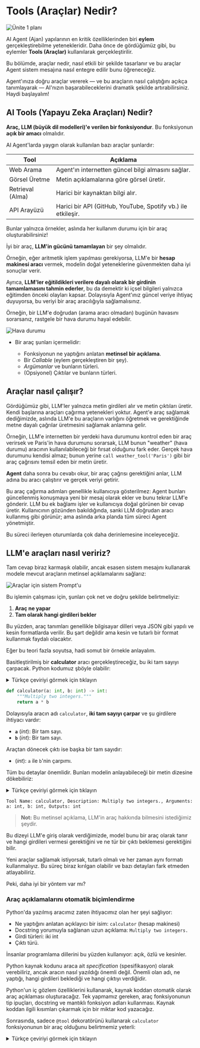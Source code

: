 # Tools (Araçlar) Nedir?

<img src="https://huggingface.co/datasets/agents-course/course-images/resolve/main/en/unit1/whiteboard-check-2.jpg" alt="Ünite 1 planı"/>

AI Agent (Ajan) yapılarının en kritik özelliklerinden biri **eylem** gerçekleştirebilme yetenekleridir. Daha önce de gördüğümüz gibi, bu eylemler **Tools (Araçlar)** kullanılarak gerçekleştirilir.

Bu bölümde, araçlar nedir, nasıl etkili bir şekilde tasarlanır ve bu araçlar Agent sistem mesajına nasıl entegre edilir bunu öğreneceğiz.

Agent'ınıza doğru araçlar vererek — ve bu araçların nasıl çalıştığını açıkça tanımlayarak — AI'nızın başarabileceklerini dramatik şekilde artırabilirsiniz. Haydi başlayalım!

## AI Tools (Yapayu Zeka Araçları) Nedir?

**Araç, LLM (büyük dil modelleri)'e verilen bir fonksiyondur**. Bu fonksiyonun **açık bir amacı** olmalıdır.

AI Agent'larda yaygın olarak kullanılan bazı araçlar şunlardır:

| Tool            | Açıklama                                                   |
|----------------|-------------------------------------------------------------|
| Web Arama     | Agent'ın internetten güncel bilgi almasını sağlar.          |
| Görsel Üretme | Metin açıklamalarına göre görsel üretir.                  |
| Retrieval (Alma)      | Harici bir kaynaktan bilgi alır.                            |
| API Arayüzü  | Harici bir API (GitHub, YouTube, Spotify vb.) ile etkileşir.|

Bunlar yalnızca örnekler, aslında her kullanım durumu için bir araç oluşturabilirsiniz!

İyi bir araç, **LLM'in gücünü tamamlayan** bir şey olmalıdır.

Örneğin, eğer aritmetik işlem yapılması gerekiyorsa, LLM'e bir **hesap makinesi aracı** vermek, modelin doğal yeteneklerine güvenmekten daha iyi sonuçlar verir.

Ayrıca, **LLM'ler eğitildikleri verilere dayalı olarak bir girdinin tamamlamasını tahmin ederler**, bu da demektir ki içsel bilgileri yalnızca eğitimden önceki olayları kapsar. Dolayısıyla Agent'ınız güncel veriye ihtiyaç duyuyorsa, bu veriyi bir araç aracılığıyla sağlamalısınız.

Örneğin, bir LLM'e doğrudan (arama aracı olmadan) bugünün havasını sorarsanız, rastgele bir hava durumu hayal edebilir.

<img src="https://huggingface.co/datasets/agents-course/course-images/resolve/main/en/unit1/weather.jpg" alt="Hava durumu"/>

- Bir araç şunları içermelidir:

  - Fonksiyonun ne yaptığını anlatan **metinsel bir açıklama**.
  - Bir *Callable* (eylem gerçekleştiren bir şey).
  - *Argümanlar* ve bunların türleri.
  - (Opsiyonel) Çıktılar ve bunların türleri.

## Araçlar nasıl çalışır?

Gördüğümüz gibi, LLM'ler yalnızca metin girdileri alır ve metin çıktıları üretir. Kendi başlarına araçları çağırma yetenekleri yoktur. Agent'e araç sağlamak dediğimizde, aslında LLM'e bu araçların varlığını öğretmek ve gerektiğinde metne dayalı çağrılar üretmesini sağlamak anlamına gelir.

Örneğin, LLM'e internetten bir yerdeki hava durumunu kontrol eden bir araç verirsek ve Paris'in hava durumunu sorarsak, LLM bunun "weather" (hava durumu) aracının kullanılabileceği bir fırsat olduğunu fark eder. Gerçek hava durumunu kendisi almaz; bunun yerine `call weather_tool('Paris')` gibi bir araç çağrısını temsil eden bir metin üretir.

**Agent** daha sonra bu cevabı okur, bir araç çağrısı gerektiğini anlar, LLM adına bu aracı çalıştırır ve gerçek veriyi getirir.

Bu araç çağırma adımları genellikle kullanıcıya gösterilmez: Agent bunları güncellenmiş konuşmaya yeni bir mesaj olarak ekler ve bunu tekrar LLM'e gönderir. LLM bu ek bağlamı işler ve kullanıcıya doğal görünen bir cevap üretir. Kullanıcının gözünden bakıldığında, sanki LLM doğrudan aracı kullanmış gibi görünür; ama aslında arka planda tüm süreci Agent yönetmiştir.

Bu süreci ilerleyen oturumlarda çok daha derinlemesine inceleyeceğiz.

## LLM'e araçları nasıl veririz?

Tam cevap biraz karmaşık olabilir, ancak esasen sistem mesajını kullanarak modele mevcut araçların metinsel açıklamalarını sağlarız:

<img src="https://huggingface.co/datasets/agents-course/course-images/resolve/main/en/unit1/Agent_system_prompt.png" alt="Araçlar için sistem Prompt'u"/>

Bu işlemin çalışması için, şunları çok net ve doğru şekilde belirtmeliyiz:

1. **Araç ne yapar**
2. **Tam olarak hangi girdileri bekler**

Bu yüzden, araç tanımları genellikle bilgisayar dilleri veya JSON gibi yapılı ve kesin formatlarda verilir. Bu şart değildir ama kesin ve tutarlı bir format kullanmak faydalı olacaktır.

Eğer bu teori fazla soyutsa, hadi somut bir örnekle anlayalım.

Basitleştirilmiş bir **calculator** aracı gerçekleştireceğiz, bu iki tam sayıyı çarpacak. Python kodumuz şböyle olabilir:

<details>
<summary>Türkçe çeviriyi görmek için tıklayın</summary>
```python
def calculator(a: int, b: int) -> int:
    """İki tam sayıyı çarp."""
    return a * b
```
</details>

```python
def calculator(a: int, b: int) -> int:
    """Multiply two integers."""
    return a * b
```

Dolayısıyla aracın adı `calculator`, **iki tam sayıyı çarpar** ve şu girdilere ihtiyacı vardır:

- **`a`** (*int*): Bir tam sayı.
- **`b`** (*int*): Bir tam sayı.

Araçtan dönecek çıktı ise başka bir tam sayıdır:
- (*int*): `a` ile `b`'nin çarpımı.

Tüm bu detaylar önemlidir. Bunları modelin anlayabileceği bir metin dizesine dökebiliriz:

<details>
<summary>Türkçe çeviriyi görmek için tıklayın</summary>
```text
Araç Adı: calculator, Açıklama: İki tam sayıyı çarp., Argümanlar: a: int, b: int, Çıktılar: int
```
</details>

```text
Tool Name: calculator, Description: Multiply two integers., Arguments: a: int, b: int, Outputs: int
```

> **Not:** Bu metinsel açıklama, LLM'in araç hakkında bilmesini istediğimiz şeydir.

Bu dizeyi LLM'e giriş olarak verdiğimizde, model bunu bir araç olarak tanır ve hangi girdileri vermesi gerektiğini ve ne tür bir çıktı beklemesi gerektiğini bilir.

Yeni araçlar sağlamak istiyorsak, tutarlı olmalı ve her zaman aynı formatı kullanmalıyız. Bu süreç biraz kırılgan olabilir ve bazı detayları fark etmeden atlayabiliriz.

Peki, daha iyi bir yöntem var mı?

### Araç açıklamalarını otomatik biçimlendirme

Python'da yazılmış aracımız zaten ihtiyacımız olan her şeyi sağlıyor:

- Ne yaptığını anlatan açıklayıcı bir isim: `calculator` (hesap makinesi)
- Docstring yorumuyla sağlanan uzun açıklama: `Multiply two integers.`
- Girdi türleri: iki int
- Çıktı türü.

İnsanlar programlama dillerini bu yüzden kullanıyor: açık, özlü ve kesinler.

Python kaynak kodunu araca ait _specification_ (spesifikasyon) olarak verebiliriz, ancak aracın nasıl yazıldığı önemli değil. Önemli olan adı, ne yaptığı, hangi girdileri beklediği ve hangi çıktıyı verdiğidir.

Python'un iç gözlem özelliklerini kullanarak, kaynak koddan otomatik olarak araç açıklaması oluşturacağız. Tek yapmamız gereken, araç fonksiyonunun tip ipuçları, docstring ve mantıklı fonksiyon adları kullanması. Kaynak koddan ilgili kısımları çıkarmak için bir miktar kod yazacağız.

Sonrasında, sadece `@tool` dekoratörünü kullanarak `calculator` fonksiyonunun bir araç olduğunu belirtmemiz yeterli:

<details>
<summary>Türkçe çeviriyi görmek için tıklayın</summary>
```python
@tool
def calculator(a: int, b: int) -> int:
    """İki tam sayıyı çarp."""
    return a * b

print(calculator.to_string())
```
</details>

```python
@tool
def calculator(a: int, b: int) -> int:
    """Multiply two integers."""
    return a * b

print(calculator.to_string())
```

Fonksiyon tanımının önündeki `@tool` dekoratörüne dikkat edin.

Birazdan göreceğimiz implementasyon sayesinde `to_string()` fonksiyonunu kullanarak şu metni otomatik olarak elde edebiliriz:

<details>
<summary>Türkçe çeviriyi görmek için tıklayın</summary>
```text
Araç Adı: calculator, Açıklama: İki tam sayıyı çarp., Argümanlar: a: int, b: int, Çıktılar: int
```
</details>


```text
Tool Name: calculator, Description: Multiply two integers., Arguments: a: int, b: int, Outputs: int
```

### Genel Araç implementasyonu

Gerektiğinde tekrar kullanılabilecek bir `Tool` sınıfı oluşturuyoruz.

> **Uyarı:** Bu örnek uygulama kurgusaldır ancak çoğu kütüphanedeki gerçek implementasyonlara oldukça benzerdir.


<details>
<summary>Türkçe çeviriyi görmek için tıklayın</summary>
```python
class Tool:
    """
    Yeniden kullanılabilir bir kod parçasını (Araç) temsil eden bir sınıf.

    Nitelikler:
        name (str): Aracın adı.
        description (str): Aracın ne yaptığına dair metinsel bir açıklama.
        func (callable): Bu aracın sardığı işlev.
        arguments (liste): Bir argüman listesi.
        outputs (str veya liste): Sarılmış işlevin dönüş türü(leri).
    """
    def __init__(self,
                 name: str,
                 description: str,
                 func: callable,
                 arguments: list,
                 outputs: str):
        self.name = name
        self.description = description
        self.func = func
        self.arguments = arguments
        self.outputs = outputs

    def to_string(self) -> str:
        """
        Aracın adını, açıklamasını, argümanlarını ve çıktılarını içeren bir dize gösterimini döndürür.
        """
        args_str = ", ".join([
        f"{arg_name}: {arg_type}" for arg_name, arg_type in self.arguments
        ])

        return (
        f"Araç Adı: {self.name},"
        f" Açıklama: {self.description},"
        f" Bağımsız Değişkenler: {args_str},"
        f" Çıktılar: {self.outputs}"
        )

    def __call__(self, *args, **kwargs):
        """
        Sağlanan bağımsız değişkenlerle temel çağrılabilir fonksiyonu çağır.
        """
        return self.func(*args, **kwargs)
```
</details>

```python
class Tool:
    """
    A class representing a reusable piece of code (Tool).

    Attributes:
        name (str): Name of the tool.
        description (str): A textual description of what the tool does.
        func (callable): The function this tool wraps.
        arguments (list): A list of argument.
        outputs (str or list): The return type(s) of the wrapped function.
    """
    def __init__(self,
                 name: str,
                 description: str,
                 func: callable,
                 arguments: list,
                 outputs: str):
        self.name = name
        self.description = description
        self.func = func
        self.arguments = arguments
        self.outputs = outputs

    def to_string(self) -> str:
        """
        Return a string representation of the tool,
        including its name, description, arguments, and outputs.
        """
        args_str = ", ".join([
            f"{arg_name}: {arg_type}" for arg_name, arg_type in self.arguments
        ])

        return (
            f"Tool Name: {self.name},"
            f" Description: {self.description},"
            f" Arguments: {args_str},"
            f" Outputs: {self.outputs}"
        )

    def __call__(self, *args, **kwargs):
        """
        Invoke the underlying function (callable) with provided arguments.
        """
        return self.func(*args, **kwargs)
```


Karmaşık görünebilir ama yavaşça incelersek ne yaptığını anlayabiliriz. Şu nitelikleri içeren bir **Tool** sınıfı tanımlıyoruz:

- **`name`** (*str*): Aracın adı.
- **`description`** (*str*): Aracın ne yaptığına dair kısa açıklama.
- **`function`** (*callable*): Aracın çalıştıracağı fonksiyon.
- **`arguments`** (*list*): Beklenen giriş parametreleri.
- **`outputs`** (*str* or *list*): Beklenen çıktı(lar).
- **`__call__()`**: Araç çağrıldığında fonksiyonu çalıştırır.
- **`to_string()`**: Aracın tüm özelliklerini metne dönüştürür.

Aşağıdaki gibi bir kodla bir Tool oluşturabiliriz:

<details>
<summary>Türkçe çeviriyi görmek için tıklayın</summary>
```python
calculator_tool = Tool(
    "calculator",                   # isim
    "İki tam sayıyı çarp.",         # açıklama
    calculator,                     # çağırılacak fonksiyon
    [("a", "int"), ("b", "int")],   # girdiler (isimler and tipler)
    "int",                          # çıktı
)
```
</details>

```python
calculator_tool = Tool(
    "calculator",                   # isim
    "Multiply two integers.",       # açıklama
    calculator,                     # çağırılacak fonksiyon
    [("a", "int"), ("b", "int")],   # girdiler (isimler and tipler)
    "int",                          # çıktı
)
```

Ancak Python'un `inspect` modülünü kullanarak tüm bilgileri bizim yerimize alabiliriz! İşte `@tool` dekoratörü tam olarak bunu yapıyor.

> Merak ediyorsanız, aşağıdaki bölümü açarak dekoratör implementasyonuna bakabilirsiniz.

<details> <summary>Türkçe çeviriyi görmek için tıklayın.</summary>
```python
def tool(func):
    """
    Verilen fonksiyondan bir Tool örneği oluşturan dekoratör.
    """
    # Fonksiyon imzasını al
    signature = inspect.signature(func)

    # Girdiler için (param_name, param_annotation) çiftlerini çıkar
    arguments = []
    for param in signature.parameters.values():
        annotation_name = (
            param.annotation.__name__
            if hasattr(param.annotation, '__name__')
            else str(param.annotation)
        )
        arguments.append((param.name, annotation_name))

    # Geri dönüş tipi belirle
    return_annotation = signature.return_annotation
    if return_annotation is inspect._empty:
        outputs = "No return annotation"
    else:
        outputs = (
            return_annotation.__name__
            if hasattr(return_annotation, '__name__')
            else str(return_annotation)
        )

    # Docstring'i açıklama olarak kullan (varsayılan None)
    description = func.__doc__ or "No description provided."

    # Fonksiyon adı, Tool adı olur
    name = func.__name__

    # Yeni Tool örneğini döndür
    return Tool(
        name=name,
        description=description,
        func=func,
        arguments=arguments,
        outputs=outputs
    )
</details>

<details>
<summary>dekoratör kodu</summary>

```python
def tool(func):
    """
    A decorator that creates a Tool instance from the given function.
    """
    # Fonksiyon imzasını al
    signature = inspect.signature(func)

    # Girdiler için (param_name, param_annotation) çiftlerini çıkar
    arguments = []
    for param in signature.parameters.values():
        annotation_name = (
            param.annotation.__name__
            if hasattr(param.annotation, '__name__')
            else str(param.annotation)
        )
        arguments.append((param.name, annotation_name))

    # Geri dönüş tipi belirle
    return_annotation = signature.return_annotation
    if return_annotation is inspect._empty:
        outputs = "No return annotation"
    else:
        outputs = (
            return_annotation.__name__
            if hasattr(return_annotation, '__name__')
            else str(return_annotation)
        )

    # Docstring'i açıklama olarak kullan (varsayılan None)
    description = func.__doc__ or "No description provided."

    # Fonksiyon adı, Tool adı olur
    name = func.__name__

    # Yeni Tool örneğini döndür
    return Tool(
        name=name,
        description=description,
        func=func,
        arguments=arguments,
        outputs=outputs
    )
```
</details>

Tekrar belirtmek gerekirse, bu dekoratörle aracımızı şöyle tanımlayabiliriz:

<details>
<summary>Türkçe çeviriyi görmek için tıklayın</summary>
```python
@tool
def calculator(a: int, b: int) -> int:
    """İki tam sayıyı çarp"""
    return a * b

print(calculator.to_string())
```
</details>

```python
@tool
def calculator(a: int, b: int) -> int:
    """Multiply two integers."""
    return a * b

print(calculator.to_string())
```

Ve `Tool`'un `to_string` metodunu kullanarak, LLM için uygun araç açıklamasını otomatik olarak elde edebiliriz:

<details>
<summary>Türkçe çeviriyi görmek için tıklayın</summary>
```text
Araç Adı: calculator, Açıklama: İki tam sayıyı çarp., Argümanlar: a: int, b: int, Çıktılar: int
```
</details>

```text
Tool Name: calculator, Description: Multiply two integers., Arguments: a: int, b: int, Outputs: int
```

Bu açıklama sistem prompt'una **eklenir**. Bu bölümün başındaki örneği ele alırsak, `tools_description` yerini alarak şu şekilde görünür:

<img src="https://huggingface.co/datasets/agents-course/course-images/resolve/main/en/unit1/Agent_system_prompt_tools.png" alt="Araçlar için sistem Prompt'u"/>

[Eylemler](actions) bölümünde, Agent'ın bu oluşturduğumuz aracı nasıl Call ettiğini (çağırdığını) daha ayrıntılı öğreneceğiz.

### Model Context Protocol (MCP): birleşik bir araç arayüzü

Model Context Protocol (MCP), uygulamaların **LLM'lere araç sağlamasını** standartlaştıran **açık bir protokoldür**.

MCP şunları sağlar:

- LLM'in doğrudan bağlanabileceği önceden entegre edilmiş araçlar listesi
- Farklı LLM sağlayıcıları ve satıcıları arasında geçiş esnekliği
- Altyapınız içinde verinizi güvenli hale getirmek için en iyi uygulamalar

Bu da demektir ki, **MCP'yi uygulayan herhangi bir framework, protokol içinde tanımlanmış araçları kullanabilir** — her framework için arayüzü yeniden yazmaya gerek kalmaz.

---

Araçlar, AI Agent'ların yeteneklerini geliştirmede kritik bir rol oynar.

Özetlemek gerekirse, şunları öğrendik:

- *Araçlar Nedir:* LLM'lere hesaplama yapma veya harici verilere erişim gibi ek yetenekler kazandıran fonksiyonlardır.

- *Araç Nasıl Tanımlanır:* Açık bir metin açıklaması, girdiler, çıktılar ve çağırılabilir bir fonksiyon sağlayarak.

- *Araçlar Neden Gerekli:* Agent'ların statik model eğitim sınırlamalarını aşmasına, gerçek zamanlı görevleri yerine getirmesine ve uzmanlaşmış eylemler gerçekleştirmesine olanak tanırlar.

Şimdi [Agent İş Akışı](agent-steps-and-structure) bölümüne geçebiliriz; burada bir Agent'ın nasıl gözlemlediğini, düşündüğünü ve harekete geçtiğini göreceksiniz. Bu, şimdiye kadar öğrendiklerimizin tümünü bir araya getirir ve kendi AI Agent'inizi oluşturma sürecinin temelini oluşturur.

Ama önce, kısa bir sınav zamanı!
